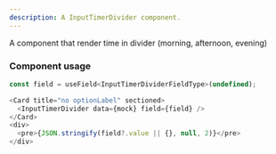 ```yaml
---
description: A InputTimerDivider component.
---
```



A component that render time in divider (morning, afternoon, evening)

### Component usage

```js
const field = useField<InputTimerDividerFieldType>(undefined);

<Card title="no optionLabel" sectioned>
  <InputTimerDivider data={mock} field={field} />
</Card>
<div>
  <pre>{JSON.stringify(field?.value || {}, null, 2)}</pre>
</div>
```
